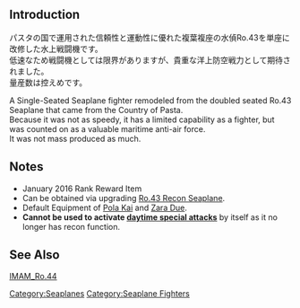 {{Template:Equipmentinfo
|name = Ro.44 Seaplane Fighter
|id = 164
|japanesename = Ro.44水上戦闘機 
|icon = {{SeaplaneFighter}}
|type = Seaplane Fighter
|effect = {{AA}}+2, {{ASW}}+1, {{Hit}}+1, {{Evasion}}+2, {{LOS}}+2
|radius = 3
|scrap = {{Fuel}}1, {{Ammo}}1, {{Bauxite}}2
|image = <gallery type="slideshow" widths="360px" position="center" hideaddbutton="true">
Equipment164_1.png
Equipment164_2.png
Equipment164_3.png
Equipment164_4.png
</gallery>
|CL =
|CA = yellow
|CAV = lime
|BB = yellow
|BBV = lime
|FASTBB = yellow
|AV = 
|SSV = 
|AS =
|notes = Special restrictions:
*CA: [[Zara#Upgrade|Zara Kai]] and [[Pola#Upgrade|Pola Kai]] only
*BB: [[Mutsu#Upgrade|Mutsu Kai]], [[Nagato#Upgrade|Nagato Kai]], [[Yamato#Upgrade|Yamato Kai]] and [[Musashi#Upgrade|Musashi Kai]] only
*FBB: [[Littorio#Upgrade|Italia]] and [[Roma#Upgrade|Roma Kai]] only}}

==Introduction==
パスタの国で運用された信頼性と運動性に優れた複葉複座の水偵Ro.43を単座に改修した水上戦闘機です。<br>
低速なため戦闘機としては限界がありますが、貴重な洋上防空戦力として期待されました。<br>
量産数は控えめです。

A Single-Seated Seaplane fighter remodeled from the doubled seated Ro.43 Seaplane that came from the Country of Pasta. <br>
Because it was not as speedy, it has a limited capability as a fighter, but was counted on as a valuable maritime anti-air force.<br>
It was not mass produced as much.

==Notes==
*January 2016 Rank Reward Item
*Can be obtained via upgrading [[Ro.43 Recon Seaplane]].
*Default Equipment of [[Pola|Pola Kai]] and [[Zara|Zara Due]].
*'''Cannot be used to activate [[Artillery Spotting|daytime special attacks]]''' by itself as it no longer has recon function.

==See Also==
[[wikipedia:IMAM_Ro.44|IMAM_Ro.44]]
{{Equipmentlist}}
[[Category:Seaplanes]]
[[Category:Seaplane Fighters]]